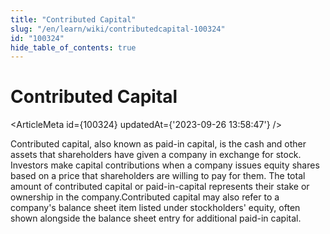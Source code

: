 ```yaml
---
title: "Contributed Capital"
slug: "/en/learn/wiki/contributedcapital-100324"
id: "100324"
hide_table_of_contents: true
---
```



# Contributed Capital

<ArticleMeta id={100324} updatedAt={'2023-09-26 13:58:47'} />
<div className='border-solid border-b border-t-0 my-4 border-[var(--ifm-color-gray-300)]' />

Contributed capital, also known as paid-in capital, is the cash and other assets that shareholders have given a company in exchange for stock. Investors make capital contributions when a company issues equity shares based on a price that shareholders are willing to pay for them. The total amount of contributed capital or paid-in-capital represents their stake or ownership in the company.Contributed capital may also refer to a company's balance sheet item listed under stockholders' equity, often shown alongside the balance sheet entry for additional paid-in capital.
